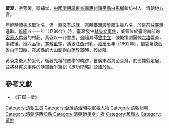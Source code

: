 '''黃袞'''，字芳榮，號補堂，[[中國|中國]][[清朝|清朝]][[廣東省|廣東省]][[嘉應州|嘉應州]][[鎮平縣|鎮平縣]][[白馬鄉|白馬鄉]]新坊村人。清朝地方官。

年輕時讀書求取功名，但一直沒有成就，當時臺灣設粵籍生員八名，於是前往[[臺灣|臺灣]]進取。[[乾隆|乾隆]]五十一年（1786年）時，臺灣發生[[林爽文事件|林爽文事件]]，威脅位於臺灣南部的[[客家人|客家人]]僑居的村莊。黃袞以一介書生，追隨其師[[曾中立|曾中立]]，慷慨策劃團練[[六堆|六堆]]義勇，事成後，授六品銜，賞戴[[藍翎|藍翎]]，議敘江西州判。[[嘉慶|嘉慶]]七年（1802年），摺委署陝西省[[白河縣|白河知縣]]，在該縣的大山廟剿[[白蓮教|白蓮教]]軍時，歿於陣。

黃袞之後人於近代，循著先祖的遷移的軌跡，自廣東渡海至臺灣，於高雄縣定居，並將林爽文事件的隨軍戰爭筆記《[[s:邀功記略|邀功紀略]]》公諸於世。

==參考文獻==
*《石窟一徵》

[[Category:清朝生员|Category:清朝生员]]
[[Category:台灣清治時期軍事人物|Category:台灣清治時期軍事人物]]
[[Category:清朝州判|Category:清朝州判]]
[[Category:清朝陝西知縣|Category:清朝陝西知縣]]
[[Category:清朝戰爭身亡者|Category:清朝戰爭身亡者]]
[[Category:蕉嶺人|Category:蕉嶺人]]
[[Category:黃姓|Category:黃姓]]